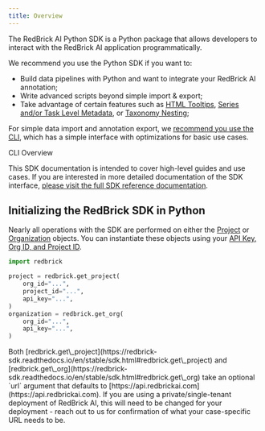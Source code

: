```yaml
---
title: Overview
---
```


The RedBrick AI Python SDK is a Python package that allows developers to interact with the RedBrick AI application programmatically.&#x20;

We recommend you use the Python SDK if you want to:

* Build data pipelines with Python and want to integrate your RedBrick AI annotation;
* Write advanced scripts beyond simple import & export;
* Take advantage of certain features such as [HTML Tooltips](https://docs.redbrickai.com/projects/taxonomies#html-tooltips), [Series and/or Task Level Metadata](https://docs.redbrickai.com/python-sdk/formats/full-format-reference#items-list-and-tasks.json), or [Taxonomy Nesting](https://docs.redbrickai.com/projects/taxonomies#nested-taxonomies);

For simple data import and annotation export, we [recommend you use the CLI](/python-sdk/cli-overview/home), which has a simple interface with optimizations for basic use cases.&#x20;


<Card href="/python-sdk/cli-overview/home">
  CLI Overview
</Card>

This SDK documentation is intended to cover high-level guides and use cases. If you are interested in more detailed documentation of the SDK interface, [please visit the full SDK reference documentation](https://redbrick-sdk.readthedocs.io/en/stable/sdk.html).

## **Initializing the RedBrick SDK in Python**

Nearly all operations with the SDK are performed on either the [Project](https://redbrick-sdk.readthedocs.io/en/stable/sdk.html#redbrick.project.RBProject) or [Organization](https://redbrick-sdk.readthedocs.io/en/stable/sdk.html#redbrick.organization.RBOrganization) objects. You can instantiate these objects using your [API Key, Org ID, and Project ID](/python-sdk/installation-and-api-keys).&#x20;

```python
import redbrick

project = redbrick.get_project(
    org_id="...",
    project_id="...",
    api_key="...",
)
organization = redbrick.get_org(
    org_id="...", 
    api_key="...",
)
```

<Note>
Both [redbrick.get\_project](https://redbrick-sdk.readthedocs.io/en/stable/sdk.html#redbrick.get\_project) and [redbrick.get\_org](https://redbrick-sdk.readthedocs.io/en/stable/sdk.html#redbrick.get\_org) take an optional `url` argument that defaults to [https://api.redbrickai.com](https://api.redbrickai.com). 
If you are using a private/single-tenant deployment of RedBrick AI, this will need to be changed for your deployment - reach out to us for confirmation of what your case-specific URL needs to be.
</Note>
